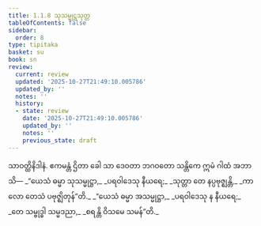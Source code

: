 ```yaml
---
title: 1.1.8 သုသမ္မုဋ္ဌသုတ္တ
tableOfContents: false
sidebar:
  order: 8
type: tipitaka
basket: su
book: sn
review:
  current: review
  updated: '2025-10-27T21:49:10.005786'
  updated_by: ''
  notes: ''
  history:
  - state: review
    date: '2025-10-27T21:49:10.005786'
    updated_by: ''
    notes: ''
    previous_state: draft
---
```



<ReviewStatus review={frontmatter.review} showDetails={true} />

<HypothesisAnnotation frontmatter={frontmatter} />

<DynamicBreadcrumb />

<Division number="8" book="sn" e="ch" v="18" p="280">

<Paragraph number="25" book="sn">
သာဝတ္ထိနိဒါနံ. ဧကမန္တံ ဌိတာ ခေါ သာ ဒေဝတာ ဘဂဝတော သန္တိကေ ဣမံ ဂါထံ အဘာသိ—
</Paragraph>

<Paragraph number="26" type="verses" book="sn">
_“ယေသံ ဓမ္မာ သုသမ္မုဋ္ဌာ,_  
_ပရဝါဒေသု နီယရေ;_  
_သုတ္တာ တေ နပ္ပဗုဇ္ဈန္တိ,_  
_ကာလော တေသံ ပဗုဇ္ဈိတုန်”တိ._  

</Paragraph>

<Paragraph number="27" type="verses" book="sn">
_“ယေသံ ဓမ္မာ အသမ္မုဋ္ဌာ,_  
_ပရဝါဒေသု န နီယရေ;_  
_တေ သမ္ဗုဒ္ဓါ သမ္မဒညာ,_  
_စရန္တိ ဝိသမေ သမန်”တိ._
</Paragraph>
</Division>